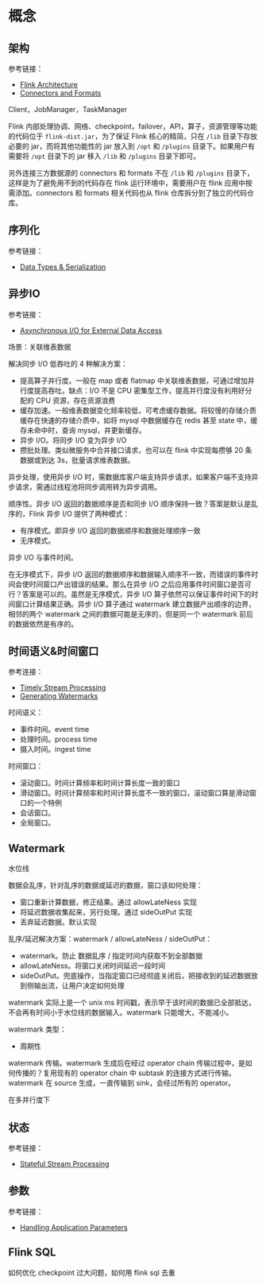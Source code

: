 # 概念

## 架构

参考链接：

* [Flink Architecture](https://nightlies.apache.org/flink/flink-docs-release-1.20/docs/concepts/flink-architecture/)
* [Connectors and Formats](https://nightlies.apache.org/flink/flink-docs-release-1.20/docs/dev/configuration/connector/)

Client，JobManager，TaskManager

Flink 内部处理协调、网络、checkpoint，failover，API，算子，资源管理等功能的代码位于 `flink-dist.jar`，为了保证 Flink 核心的精简，只在 `/lib` 目录下存放必要的 jar，而将其他功能性的 jar 放入到 `/opt` 和 `/plugins` 目录下。如果用户有需要将 `/opt` 目录下的 jar 移入 `/lib` 和 `/plugins` 目录下即可。

另外连接三方数据源的 connectors 和 formats 不在 `/lib` 和 `/plugins` 目录下，这样是为了避免用不到的代码存在 flink 运行环境中，需要用户在 flink 应用中按需添加。connectors 和 formats 相关代码也从 flink 仓库拆分到了独立的代码仓库。



## 序列化

参考链接：

* [Data Types & Serialization](https://nightlies.apache.org/flink/flink-docs-release-1.20/docs/dev/datastream/fault-tolerance/serialization/types_serialization/)



## 异步IO

参考链接：

* [Asynchronous I/O for External Data Access](https://nightlies.apache.org/flink/flink-docs-release-1.20/docs/dev/datastream/operators/asyncio/)

场景：关联维表数据

解决同步 I/O 低吞吐的 4 种解决方案：

* 提高算子并行度。一般在 map 或者 flatmap 中关联维表数据，可通过增加并行度提高吞吐。缺点：I/O 不是 CPU 密集型工作，提高并行度没有利用好分配的 CPU 资源，存在资源浪费
* 缓存加速。一般维表数据变化频率较低，可考虑缓存数据。将较慢的存储介质缓存在快速的存储介质中，如将 mysql 中数据缓存在 redis 甚至 state 中，缓存未命中时，查询 mysql，并更新缓存。
* 异步 I/O。将同步 I/O 变为异步 I/O
* 攒批处理。类似微服务中合并接口请求，也可以在 flink 中实现每攒够 20 条数据或到达 3s，批量请求维表数据。

异步处理，使用异步 I/O 时，需数据库客户端支持异步请求，如果客户端不支持异步请求，需通过线程池将同步调用转为异步调用。

顺序性。异步 I/O 返回的数据顺序是否和同步 I/O 顺序保持一致？答案是默认是乱序的，Flink 异步 I/O 提供了两种模式：

* 有序模式。即异步 I/O 返回的数据顺序和数据处理顺序一致
* 无序模式。

异步 I/O 与事件时间。

在无序模式下，异步 I/O 返回的数据顺序和数据输入顺序不一致，而错误的事件时间会使时间窗口产出错误的结果。那么在异步 I/O 之后应用事件时间窗口是否可行？答案是可以的。虽然是无序模式，异步 I/O 算子依然可以保证事件时间下的时间窗口计算结果正确。异步 I/O 算子通过 watermark 建立数据产出顺序的边界，相邻的两个 watermark 之间的数据可能是无序的，但是同一个 watermark 前后的数据依然是有序的。



## 时间语义&时间窗口

参考连接：

* [Timely Stream Processing](https://nightlies.apache.org/flink/flink-docs-release-1.20/docs/concepts/time/)
* [Generating Watermarks](https://nightlies.apache.org/flink/flink-docs-release-1.20/docs/dev/datastream/event-time/generating_watermarks/)

时间语义：

* 事件时间。event time
* 处理时间。process time
* 摄入时间。ingest time

时间窗口：

* 滚动窗口。时间计算频率和时间计算长度一致的窗口
* 滑动窗口。时间计算频率和时间计算长度不一致的窗口，滚动窗口算是滑动窗口的一个特例
* 会话窗口。
* 全局窗口。

## Watermark

水位线

数据会乱序，针对乱序的数据或延迟的数据，窗口该如何处理：

* 窗口重新计算数据，修正结果。通过 allowLateNess 实现
* 将延迟数据收集起来，另行处理。通过 sideOutPut 实现
* 丢弃延迟数据。默认实现

乱序/延迟解决方案：watermark / allowLateNess / sideOutPut：

* watermark。防止 数据乱序 / 指定时间内获取不到全部数据
* allowLateNess。将窗口关闭时间延迟一段时间
* sideOutPut。兜底操作，当指定窗口已经彻底关闭后，把接收到的延迟数据放到侧输出流，让用户决定如何处理

watermark 实际上是一个 unix ms 时间戳，表示早于该时间的数据已全部抵达，不会再有时间小于水位线的数据输入。watermark 只能增大，不能减小。

watermark 类型：

* 周期性

watermark 传输。watermark 生成后在经过 operator chain 传输过程中，是如何传播的？复用现有的 operator chain 中 subtask 的连接方式进行传输。watermark 在 source 生成，一直传输到 sink，会经过所有的 operator。

在多并行度下



## 状态

参考链接：

* [Stateful Stream Processing](https://nightlies.apache.org/flink/flink-docs-release-1.20/docs/concepts/stateful-stream-processing/)

## 参数

参考链接：

* [Handling Application Parameters](https://nightlies.apache.org/flink/flink-docs-release-1.20/docs/dev/datastream/application_parameters/)



## Flink SQL

如何优化 checkpoint 过大问题，如何用 flink sql 去重
